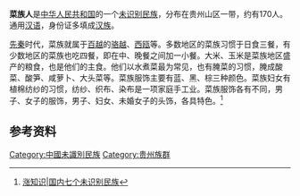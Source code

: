 {{not|蔡家人}}
'''菜族人'''是[[中华人民共和国|中华人民共和国]]的一个[[中华人民共和国未识别民族|未识别民族]]，分布在贵州山区一带，约有170人。通用[[汉语|汉语]]，身份证多填成[[汉族|汉族]]。
       
[[先秦|先秦]]时代，菜族就属于[[百越|百越]]的[[骆越|骆越]]、[[西瓯|西瓯]]等。多数地区的菜族习惯于日食三餐，有少数地区的菜族也吃四餐，即在中、晚餐之间加一小餐。大米、玉米是菜族地区盛产的粮食，也是他们的主食。他们以水煮菜最为常见，也有腌菜的习惯，腌成酸菜、酸笋、咸萝卜、大头菜等。菜族服饰主要有蓝、黑、棕三种颜色。菜族妇女有植棉纺纱的习惯，纺纱、织布、染布是一项家庭手工业。菜族服饰各有不同，男子、女子的服饰，男子、妇女、未婚女子的头饰，各具特色。<ref>[http://www.thepaper.cn/newsDetail_forward_1253797 涨知识|国内七个未识别民族]</ref>

==参考资料==
{{reflist}}
{{貴州族群}}
[[Category:中國未識別民族|Category:中國未識別民族]]
[[Category:贵州族群|Category:贵州族群]]